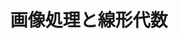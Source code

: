 ﻿---
title: "画像処理と線形代数"
category: "情報理工学院"
vol: "34"
interviewee: "山下 幸彦 "
url: ""
tags: []
pdf: "34-5.pdf"
career: ""
preface: "画像処理の中でも文字をベクトルに変換することによるパターン認識、画質の落ちが少なくデータ量の少ない画像圧縮に関する研究の紹介。"
---
